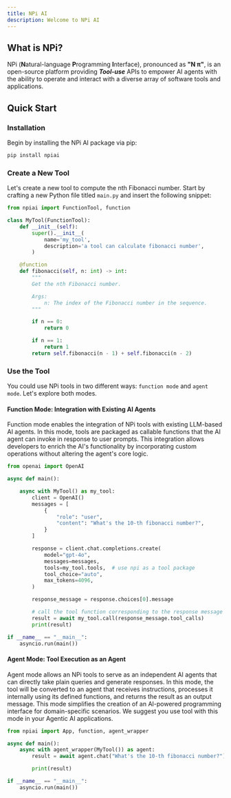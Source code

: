 ```yaml
---
title: NPi AI
description: Welcome to NPi AI
---
```



## What is NPi?

NPi (**N**atural-language **P**rogramming **I**nterface), pronounced as **"N π"**, is an open-source platform providing **_Tool-use_** APIs to empower AI agents with the ability to operate and interact with a diverse array of software tools and applications.

## Quick Start

<Steps>


### Installation

Begin by installing the NPi AI package via pip:

```bash bash
pip install npiai
```

### Create a New Tool

Let's create a new tool to compute the nth Fibonacci number. Start by crafting a new Python file titled `main.py` and insert the following snippet:

```python main.py mark=6:7,13:16
from npiai import FunctionTool, function

class MyTool(FunctionTool):
    def __init__(self):
        super().__init__(
            name='my_tool',
            description='a tool can calculate fibonacci number',
        )

    @function
    def fibonacci(self, n: int) -> int:
        """
        Get the nth Fibonacci number.

        Args:
            n: The index of the Fibonacci number in the sequence.
        """

        if n == 0:
            return 0

        if n == 1:
            return 1
        return self.fibonacci(n - 1) + self.fibonacci(n - 2)

```

### Use the Tool

You could use NPi tools in two different ways: `function mode` and `agent mode`. Let's explore both modes.

#### Function Mode: Integration with Existing AI Agents

Function mode enables the integration of NPi tools with existing LLM-based AI agents. In this mode, tools are packaged as callable functions that the AI agent can invoke in response to user prompts. This integration allows developers to enrich
the AI's functionality by incorporating custom operations without altering the agent's core logic.

```python filename="main.py" mark=5,17,24:25
from openai import OpenAI

async def main():

    async with MyTool() as my_tool:
        client = OpenAI()
        messages = [
            {
                "role": "user",
                "content": "What's the 10-th fibonacci number?",
            }
        ]

        response = client.chat.completions.create(
            model="gpt-4o",
            messages=messages,
            tools=my_tool.tools,  # use npi as a tool package
            tool_choice="auto",
            max_tokens=4096,
        )

        response_message = response.choices[0].message

        # call the tool function corresponding to the response message
        result = await my_tool.call(response_message.tool_calls)
        print(result)

if __name__ == "__main__":
    asyncio.run(main())

```


#### Agent Mode: Tool Execution as an Agent

Agent mode allows an NPi tools to serve as an independent AI agents that can directly take plain queries and generate
responses. In this mode, the tool will be converted to an agent that receives instructions, processes it internally
using its defined functions, and returns the result as an output message. This mode simplifies the creation of an
AI-powered programming interface for domain-specific scenarios. We suggest you use tool with this mode in your Agentic AI applications.

```python main.py
from npiai import App, function, agent_wrapper

async def main():
    async with agent_wrapper(MyTool()) as agent:
        result = await agent.chat("What's the 10-th fibonacci number?")

        print(result)

if __name__ == "__main__":
    asyncio.run(main())

```

</Steps>
